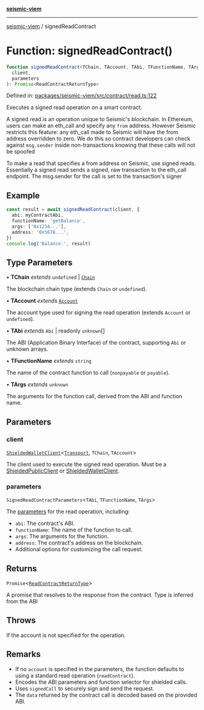 [**seismic-viem**](/seismic-viem/README.mdx)

---

[seismic-viem](/seismic-viem/globals.mdx) / signedReadContract

# Function: signedReadContract()

```ts
function signedReadContract<TChain, TAccount, TAbi, TFunctionName, TArgs>(
  client,
  parameters
): Promise<ReadContractReturnType>
```

Defined in: [packages/seismic-viem/src/contract/read.ts:122](https://github.com/SeismicSystems/seismic-client/blob/20cbc38b124eb846d84808d4920a4be5d594b1cb/packages/seismic-viem/src/contract/read.ts#L122)

Executes a signed read operation on a smart contract.

A signed read is an operation unique to Seismic's blockchain.
In Ethereum, users can make an eth_call and specify any `from` address.
However Seismic restricts this feature: any eth_call made to Seismic
will have the from address overridden to zero. We do this so contract
developers can check against `msg.sender` inside non-transactions knowing
that these calls will not be spoofed

To make a read that specifies a from address on Seismic, use signed reads.
Essentially a signed read sends a signed, raw transaction to the eth_call endpoint.
The msg.sender for the call is set to the transaction's signer

## Example

```typescript
const result = await signedReadContract(client, {
  abi: myContractAbi,
  functionName: 'getBalance',
  args: ['0x1234...'],
  address: '0x5678...',
})
console.log('Balance:', result)
```

## Type Parameters

• **TChain** _extends_ `undefined` \| [`Chain`](https://github.com/wevm/viem)

The blockchain chain type (extends `Chain` or `undefined`).

• **TAccount** _extends_ [`Account`](https://github.com/wevm/viem)

The account type used for signing the read operation (extends `Account` or `undefined`).

• **TAbi** _extends_ `Abi` \| readonly `unknown`[]

The ABI (Application Binary Interface) of the contract, supporting `Abi` or unknown arrays.

• **TFunctionName** _extends_ `string`

The name of the contract function to call (`nonpayable` or `payable`).

• **TArgs** _extends_ `unknown`

The arguments for the function call, derived from the ABI and function name.

## Parameters

### client

[`ShieldedWalletClient`](/seismic-viem/type-aliases/ShieldedWalletClient.mdx)\<[`Transport`](https://github.com/wevm/viem), `TChain`, `TAccount`\>

The client used to execute the signed read operation. Must be a [ShieldedPublicClient](/seismic-viem/type-aliases/ShieldedPublicClient.mdx) or [ShieldedWalletClient](/seismic-viem/type-aliases/ShieldedWalletClient.mdx).

### parameters

`SignedReadContractParameters`\<`TAbi`, `TFunctionName`, `TArgs`\>

The [parameters](https://viem.sh/docs/contract/readContract.html#parameters) for the read operation, including:

- `abi`: The contract's ABI.
- `functionName`: The name of the function to call.
- `args`: The arguments for the function.
- `address`: The contract's address on the blockchain.
- Additional options for customizing the call request.

## Returns

`Promise`\<[`ReadContractReturnType`](https://github.com/wevm/viem)\>

A promise that resolves to the response from the contract. Type is inferred from the ABI

## Throws

If the account is not specified for the operation.

## Remarks

- If no `account` is specified in the parameters, the function defaults to using a standard read operation (`readContract`).
- Encodes the ABI parameters and function selector for shielded calls.
- Uses `signedCall` to securely sign and send the request.
- The `data` returned by the contract call is decoded based on the provided ABI.
